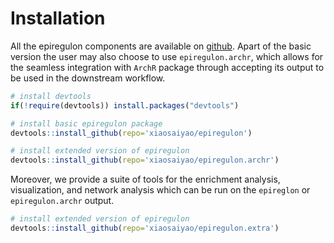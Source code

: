 # Installation

All the epiregulon components are available on [github](https://github.com/xiaosaiyao?tab=repositories). 
Apart of the basic version the user may also choose to use `epiregulon.archr`, which allows
for the seamless integration with `ArchR` package through accepting its output to be used
in the downstream workflow. 

```r
# install devtools
if(!require(devtools)) install.packages("devtools")

# install basic epiregulon package
devtools::install_github(repo='xiaosaiyao/epiregulon')

# install extended version of epiregulon
devtools::install_github(repo='xiaosaiyao/epiregulon.archr')
```
 
Moreover, we provide a suite of tools for the enrichment analysis, visualization, and network 
analysis which can be run on the `epireglon` or `epiregulon.archr` output.

```r
# install extended version of epiregulon
devtools::install_github(repo='xiaosaiyao/epiregulon.extra')
```
